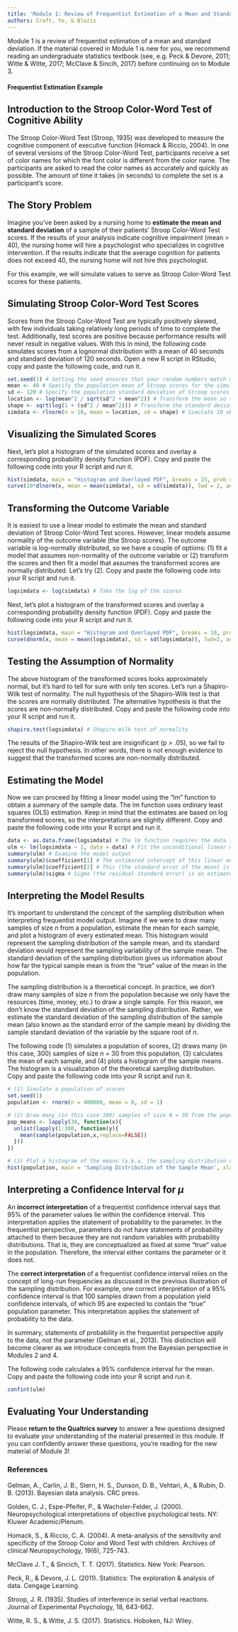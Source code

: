 ```yaml
---
title: 'Module 1: Review of Frequentist Estimation of a Mean and Standard Deviation'
authors: Craft, Ye, & Blozis
---
```



Module 1 is a review of frequentist estimation of a mean and standard deviation. If the material covered in Module 1 is new for you, we recommend reading an undergraduate statistics textbook (see, e.g. Peck & Devore, 2011; Witte & Witte, 2017; McClave & Sincih, 2017) before continuing on to Module 3. 


#### Frequentist Estimation Example


## Introduction to the Stroop Color-Word Test of Cognitive Ability
The Stroop Color-Word Test (Stroop, 1935) was developed to measure the cognitive component of executive function (Homack & Riccio, 2004). In one of several versions of the Stroop Color-Word Test, participants receive a set of color names for which the font color is different from the color name. The participants are asked to read the color names as accurately and quickly as possible. The amount of time it takes (in seconds) to complete the set is a participant's score.


## The Story Problem
Imagine you've been asked by a nursing home to __estimate the mean and standard deviation__ of a sample of their patients' Stroop Color-Word Test scores. If the results of your analysis indicate cognitive impairment (mean > 40), the nursing home will hire a psychologist who specializes in cognitive intervention. If the results indicate that the average cognition for patients does not exceed 40, the nursing home will not hire this psychologist. 

For this example, we will simulate values to serve as Stroop Color-Word Test scores for these patients.


## Simulating Stroop Color-Word Test Scores
Scores from the Stroop Color-Word Test are typically positively skewed, with few individuals taking relatively long periods of time to complete the test. Additionally, test scores are positive because performance results will never result in negative values. With this in mind, the following code simulates scores from a lognormal distribution with a mean of 40 seconds and standard deviation of 120 seconds. Open a new R script in RStudio, copy and paste the following code, and run it.
```r
set.seed(1) # Setting the seed ensures that your random numbers match my random numbers (as long as our seed values match, the chosen seed value is arbitrary)
mean <- 40 # Specify the population mean of Stroop scores for the simulated data
sd <- 120 # Specify the population standard deviation of Stroop scores for the simulated data
location <- log(mean^2 / sqrt(sd^2 + mean^2)) # Transform the mean so that the simulated data end up with the correct mean
shape <- sqrt(log(1 + (sd^2 / mean^2))) # Transform the standard deviation so that the simulated data end up with the correct standard deviation
simdata <- rlnorm(n = 10, mean = location, sd = shape) # Simulate 10 observations from a log normal distribution
```


## Visualizing the Simulated Scores
Next, let's plot a histogram of the simulated scores and overlay a corresponding probability density function (PDF). Copy and paste the following code into your R script and run it.
```r
hist(simdata, main = "Histogram and Overlayed PDF", breaks = 15, prob = T, xlab = "Simulated Stroop Color-Word Test Scores", ylim = c(0, .05)) # Create a histogram of the simulated scores
curve(10*dlnorm(x, mean = mean(simdata), sd = sd(simdata)), lwd = 2, add = TRUE)
```


## Transforming the Outcome Variable
It is easiest to use a linear model to estimate the mean and standard deviation of Stroop Color-Word Test scores. However, linear models assume normality of the outcome variable (the Stroop scores). The outcome variable is log-normally distributed, so we have a couple of options: (1) fit a model that assumes non-normality of the outcome variable or (2) transform the scores and then fit a model that assumes the transformed scores are normally distributed. Let’s try (2). Copy and paste the following code into your R script and run it.
```r
logsimdata <- log(simdata) # Take the log of the scores
```

Next, let's plot a histogram of the transformed scores and overlay a corresponding probability density function (PDF). Copy and paste the following code into your R script and run it.
```r
hist(logsimdata, main = "Histogram and Overlayed PDF", breaks = 10, prob = T, xlab = "Log Transformed Scores") # Create a histogram of the log of the scores
curve(dnorm(x, mean = mean(logsimdata), sd = sd(logsimdata)), lwd=2, add=TRUE) # Overlay the density function
```


## Testing the Assumption of Normality
The above histogram of the transformed scores looks approximately normal, but it's hard to tell for sure with only ten scores. Let's run a Shapiro-Wilk test of normality. The null hypothesis of the Shapiro-Wilk test is that the scores are normally distributed. The alternative hypothesis is that the scores are non-normally distributed. Copy and paste the following code into your R script and run it.
```r
shapiro.test(logsimdata) # Shapiro-Wilk test of normality
```
The results of the Shapiro-Wilk test are insignificant (p > .05), so we fail to reject the null hypothesis. In other words, there is not enough evidence to suggest that the transformed scores are non-normally distributed. 


## Estimating the Model
Now we can proceed by fitting a linear model using the "lm" function to obtain a summary of the sample data. The lm function uses ordinary least squares (OLS) estimation. Keep in mind that the estimates are based on log transformed scores, so the interpretations are slightly different. Copy and paste the following code into your R script and run it.
```r
data <- as.data.frame(logsimdata) # The lm function requires the data to be in a data frame format
ulm <- lm(logsimdata ~ 1, data = data) # Fit the unconditional linear model (aka the linear model with no predictors)
summary(ulm) # Examine the model output
summary(ulm)$coefficient[1] # The estimated intercept of this linear model is an estimate of the population mean of scores (on the log scale)
summary(ulm)$coefficient[2] # This (the standard error of the mean) is an estimate of the sampling variability of the mean (on the log scale)
summary(ulm)$sigma # Sigma (the residual standard error) is an estimate of the population standard deviation of scores (on the log scale)
```


## Interpreting the Model Results
It’s important to understand the concept of the sampling distribution when interpreting frequentist model output. Imagine if we were to draw many samples of size _n_ from a population, estimate the mean for each sample, and plot a histogram of every estimated mean. This histogram would represent the sampling distribution of the sample mean, and its standard deviation would represent the sampling variability of the sample mean. The standard deviation of the sampling distribution gives us information about how far the typical sample mean is from the “true” value of the mean in the population.

The sampling distribution is a theroetical concept. In practice, we don't draw many samples of size _n_ from the population because we only have the resources (time, money, etc.) to draw a single sample. For this reason, we don't know the standard deviation of the sampling distribution. Rather, we estimate the standard deviation of the sampling distribution of the sample mean (also known as the standard error of the sample mean) by dividing the sample standard deviation of the variable by the square root of _n_.

The following code (1) simulates a population of scores, (2) draws many (in this case, 300) samples of size _n_ = 30 from this population, (3) calculates the mean of each sample, and (4) plots a histogram of the sample means. The histogram is a visualization of the theoretical sampling distribution. Copy and paste the following code into your R script and run it.
```r
# (1) Simulate a population of scores
set.seed(1)
population <- rnorm(n = 400000, mean = 0, sd = 1) 

# (2) Draw many (in this case 300) samples of size N = 30 from the population and (3) estimate the mean of each sample
pop_means <- lapply(30, function(x){
  unlist(lapply(1:300, function(y){
    mean(sample(population,x,replace=FALSE))
  }))
})

# (3) Plot a histogram of the means (a.k.a. the sampling distribution of the mean)
hist(population, main = 'Sampling Distribution of the Sample Mean', xlab = "Sample Means")
```


## Interpreting a Confidence Interval for $\mu$
An __incorrect interpretation__ of a frequentist confidence interval says that 95% of the parameter values lie within the confidence interval. This interpretation applies the statement of probability to the parameter. In the frequentist perspective, parameters do not have statements of probability attached to them because they are not random variables with probability distributions. That is, they are conceptualized as fixed at some "true" value in the population. Therefore, the interval either contains the parameter or it does not. 

The __correct interpretation__ of a frequentist confidence interval relies on the concept of long-run frequencies as discussed in the previous illustration of the sampling distribution. For example, one correct interpretation of a 95% confidence interval is that 100 samples drawn from a population yield confidence intervals, of which 95 are expected to contain the "true" population parameter. This interpretation applies the statement of probability to the data.

In summary, statements of probability in the frequentist perspective apply to the data, not the parameter (Gelman et al., 2013). This distinction will become clearer as we introduce concepts from the Bayesian perspective in Modules 2 and 4.

The following code calculates a 95% confidence interval for the mean. Copy and paste the following code into your R script and run it.
```r
confint(ulm)
```


## Evaluating Your Understanding
Please __return to the Qualtrics survey__ to answer a few questions designed to evaluate your understanding of the material presented in this module. If you can confidently answer these questions, you're reading for the new material of Module 3!


### References
Gelman, A., Carlin, J. B., Stern, H. S., Dunson, D. B., Vehtari, A., & Rubin, D. B. (2013). Bayesian data analysis. CRC press.

Golden, C. J., Espe-Pfeifer, P., & Wachsler-Felder, J. (2000). Neuropsychological interpretations of objective psychological tests. NY: Kluwer Academic/Plenum.

Homack, S., & Riccio, C. A. (2004). A meta-analysis of the sensitivity and specificity of the Stroop Color and Word Test with children. Archives of clinical Neuropsychology, 19(6), 725-743.

McClave J. T., & Sincich, T. T. (2017). Statistics. New York: Pearson.

Peck, R., & Devore, J. L. (2011). Statistics: The exploration & analysis of data. Cengage Learning.

Stroop, J. R. (1935). Studies of interference in serial verbal reactions. Journal of Experimental Psychology, 18, 643-662.

Witte, R. S., & Witte, J. S. (2017). Statistics. Hoboken, NJ: Wiley. 